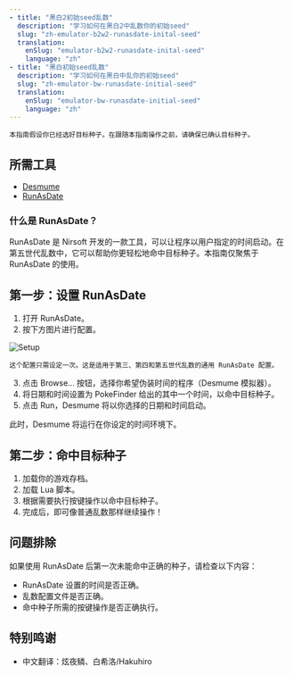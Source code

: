 ```yaml
---
- title: "黑白2初始seed乱数"
  description: "学习如何在黑白2中乱数你的初始seed"
  slug: "zh-emulator-b2w2-runasdate-inital-seed"
  translation:
    enSlug: "emulator-b2w2-runasdate-inital-seed"
    language: "zh"
- title: "黑白初始seed乱数"
  description: "学习如何在黑白中乱你的初始seed"
  slug: "zh-emulator-bw-runasdate-initial-seed"
  translation:
    enSlug: "emulator-bw-runasdate-initial-seed"
    language: "zh"
---
```


```
本指南假设你已经选好目标种子。在跟随本指南操作之前，请确保已确认目标种子。
```

## 所需工具

- [Desmume](/desmume-setup)
- [RunAsDate](https://www.nirsoft.net/utils/run_as_date.html)

### 什么是 RunAsDate？

RunAsDate 是 Nirsoft 开发的一款工具，可以让程序以用户指定的时间启动。在第五世代乱数中，它可以帮助你更轻松地命中目标种子。本指南仅聚焦于 RunAsDate 的使用。

## 第一步：设置 RunAsDate

1. 打开 RunAsDate。
2. 按下方图片进行配置。

![Setup](/images/Black-and-White/Initial-Seed/Setup.png)

```
这个配置只需设定一次。这是适用于第三、第四和第五世代乱数的通用 RunAsDate 配置。
```

3. 点击 Browse... 按钮，选择你希望伪装时间的程序（Desmume 模拟器）。
4. 将日期和时间设置为 PokeFinder 给出的其中一个时间，以命中目标种子。
5. 点击 Run，Desmume 将以你选择的日期和时间启动。

此时，Desmume 将运行在你设定的时间环境下。

## 第二步：命中目标种子

1. 加载你的游戏存档。
2. 加载 Lua 脚本。
3. 根据需要执行按键操作以命中目标种子。
4. 完成后，即可像普通乱数那样继续操作！

## 问题排除

如果使用 RunAsDate 后第一次未能命中正确的种子，请检查以下内容：

- RunAsDate 设置的时间是否正确。
- 乱数配置文件是否正确。
- 命中种子所需的按键操作是否正确执行。

## 特别鸣谢

- 中文翻译：炫夜鳞、白希洛/Hakuhiro

